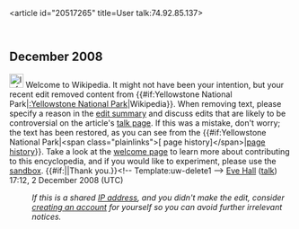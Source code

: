 <article id="20517265" title=User talk:74.92.85.137>
	<talkpage id="20517265" title="User talk:74.92.85.137">


== December 2008 ==
[[Image:Information.svg|25px]] Welcome to Wikipedia. It might not have been your intention, but your recent edit removed content from {{#if:Yellowstone National Park|[[:Yellowstone National Park]]|Wikipedia}}. When removing text, please specify a reason in the [[Help:Edit summary|edit summary]] and discuss edits that are likely to be controversial on the article's [[Wikipedia:Talk page|talk page]]. If this was a mistake, don't worry; the text has been restored, as you can see from the {{#if:Yellowstone National Park|&lt;span class=&quot;plainlinks&quot;&gt;[{{fullurl:Yellowstone National Park|action=history}} page history]&lt;/span&gt;|[[Help:Page history|page history]]}}. Take a look at the [[Wikipedia:Welcome|welcome page]] to learn more about contributing to this encyclopedia, and if you would like to experiment, please use the [[Wikipedia:Sandbox|sandbox]].  {{#if:|{{{2}}}|Thank you.}}&lt;!-- Template:uw-delete1 --&gt; [[User:Eve Hall|Eve Hall]] ([[User talk:Eve Hall|talk]]) 17:12, 2 December 2008 (UTC)
:''If this is a shared [[IP address]], and you didn't make the edit, consider [[Wikipedia:Why create an account?|creating an account]] for yourself so you can avoid further irrelevant notices.''
	</talkpage>
</article>
